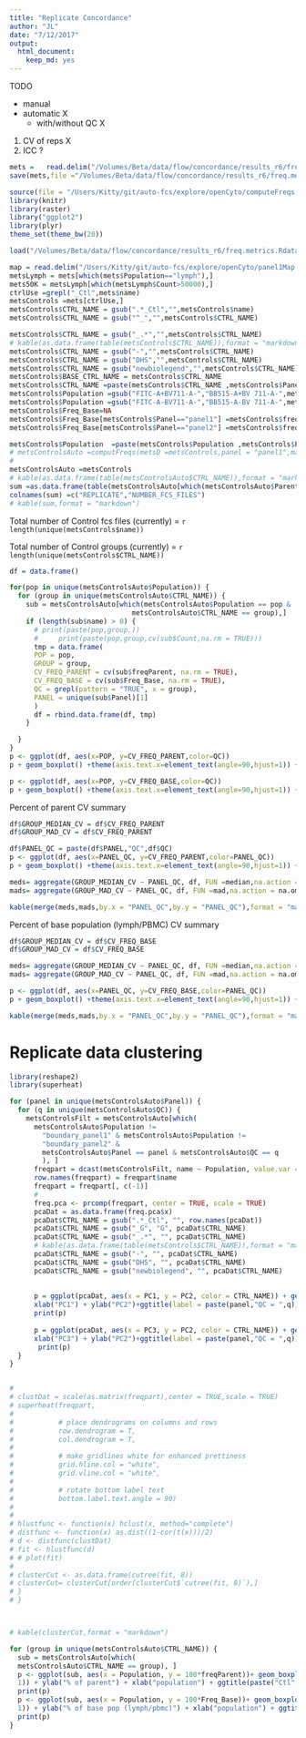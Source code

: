 ```yaml
---
title: "Replicate Concordance"
author: "JL"
date: "7/12/2017"
output: 
  html_document: 
    keep_md: yes
---
```


TODO 

- manual
- automatic X
  - with/without QC X 
  
1. CV of reps X
2. ICC ?

  
```r
mets =   read.delim("/Volumes/Beta/data/flow/concordance/results_r6/freq.metrics.txt",stringsAsFactors = FALSE,sep = "\t") 
save(mets,file ="/Volumes/Beta/data/flow/concordance/results_r6/freq.metrics.Rdata" )

```

```r
source(file = "/Users/Kitty/git/auto-fcs/explore/openCyto/computeFreqs.R")
library(knitr)
library(raster)
library("ggplot2")
library(plyr)
theme_set(theme_bw(20))

load("/Volumes/Beta/data/flow/concordance/results_r6/freq.metrics.Rdata")
```

```r
map = read.delim("/Users/Kitty/git/auto-fcs/explore/openCyto/panel1Map.txt",stringsAsFactors = FALSE,sep = "\t") 
metsLymph = mets[which(mets$Population=="lymph"),]
mets50K = metsLymph[which(metsLymph$Count>50000),]
ctrlUse =grepl("_Ctl",mets$name)
metsControls =mets[ctrlUse,]
metsControls$CTRL_NAME = gsub(".*_Ctl","",metsControls$name)
metsControls$CTRL_NAME = gsub("^_","",metsControls$CTRL_NAME)

metsControls$CTRL_NAME = gsub("_.*","",metsControls$CTRL_NAME)
# kable(as.data.frame(table(metsControls$CTRL_NAME)),format = "markdown")
metsControls$CTRL_NAME = gsub("-","",metsControls$CTRL_NAME)
metsControls$CTRL_NAME = gsub("DHS","",metsControls$CTRL_NAME)
metsControls$CTRL_NAME = gsub("newbiolegend","",metsControls$CTRL_NAME)
metsControls$BASE_CTRL_NAME = metsControls$CTRL_NAME
metsControls$CTRL_NAME =paste(metsControls$CTRL_NAME ,metsControls$Panel,"QC",metsControls$QC,sep="_" )
metsControls$Population =gsub("FITC-A+BV711-A-","BB515-A+BV 711-A-",metsControls$Population,fixed = TRUE)
metsControls$Population =gsub("FITC-A-BV711-A-","BB515-A-BV 711-A-",metsControls$Population,fixed = TRUE)
metsControls$Freq_Base=NA
metsControls$Freq_Base[metsControls$Panel=="panel1"] =metsControls$freq_lymph[metsControls$Panel=="panel1"]
metsControls$Freq_Base[metsControls$Panel=="panel2"] =metsControls$freq_PBMC[metsControls$Panel=="panel2"]

metsControls$Population  =paste(metsControls$Population ,metsControls$Panel ,sep="_" )
# metsControlsAuto =computFreqs(metsD =metsControls,panel = "panel1",map = map,basePop = "lymph",QC = "FALSE" )
# 
metsControlsAuto =metsControls
# kable(as.data.frame(table(metsControlsAuto$CTRL_NAME)),format = "markdown")
sum =as.data.frame(table(metsControlsAuto[which(metsControlsAuto$Parent=="root"),]$CTRL_NAME))
colnames(sum) =c("REPLICATE","NUMBER_FCS_FILES")
# kable(sum,format = "markdown")

```


<!-- Prop of  files with lymph counts > 50K  = `r length(mets50K$name)/length(metsLymph$name)` -->
<!-- Prop of  files with lymph counts < 50K  = `r 1-(length(mets50K$name)/length(metsLymph$name))` -->

Total number of Control fcs files (currently) = `r length(unique(metsControls$name))`

Total number of Control groups (currently) = `r length(unique(metsControls$CTRL_NAME))`

```r


df = data.frame()

for(pop in unique(metsControlsAuto$Population)) {
  for (group in unique(metsControlsAuto$CTRL_NAME)) {
    sub = metsControlsAuto[which(metsControlsAuto$Population == pop &
                              metsControlsAuto$CTRL_NAME == group),]
    if (length(sub$name) > 0) {
      # print(paste(pop,group,))
      #     print(paste(pop,group,cv(sub$Count,na.rm = TRUE)))
      tmp = data.frame(
      POP = pop,
      GROUP = group,
      CV_FREQ_PARENT = cv(sub$freqParent, na.rm = TRUE),
      CV_FREQ_BASE = cv(sub$Freq_Base, na.rm = TRUE),
      QC = grepl(pattern = "TRUE", x = group),
      PANEL = unique(sub$Panel)[1]
      )
      df = rbind.data.frame(df, tmp)
    }

  }
}
p <- ggplot(df, aes(x=POP, y=CV_FREQ_PARENT,color=QC))
p + geom_boxplot() +theme(axis.text.x=element_text(angle=90,hjust=1)) +ylab("CV Group (freq parent)")+xlab("population") +facet_grid(QC ~ .)

p <- ggplot(df, aes(x=POP, y=CV_FREQ_BASE,color=QC))
p + geom_boxplot() +theme(axis.text.x=element_text(angle=90,hjust=1)) +ylab("CV Group (freq lymph/pbmc)")+xlab("population")+facet_grid(QC ~ .)

```

Percent of parent CV summary

```r
df$GROUP_MEDIAN_CV = df$CV_FREQ_PARENT
df$GROUP_MAD_CV = df$CV_FREQ_PARENT

df$PANEL_QC = paste(df$PANEL,"QC",df$QC)
p <- ggplot(df, aes(x=PANEL_QC, y=CV_FREQ_PARENT,color=PANEL_QC))
p + geom_boxplot() +theme(axis.text.x=element_text(angle=90,hjust=1)) +ylab("CV Group (freq parent)")+xlab("population") 

meds= aggregate(GROUP_MEDIAN_CV ~ PANEL_QC, df, FUN =median,na.action = na.omit)
mads= aggregate(GROUP_MAD_CV ~ PANEL_QC, df, FUN =mad,na.action = na.omit)

kable(merge(meds,mads,by.x = "PANEL_QC",by.y = "PANEL_QC"),format = "markdown")

```


Percent of base population (lymph/PBMC) CV summary

```r
df$GROUP_MEDIAN_CV = df$CV_FREQ_BASE
df$GROUP_MAD_CV = df$CV_FREQ_BASE

meds= aggregate(GROUP_MEDIAN_CV ~ PANEL_QC, df, FUN =median,na.action = na.omit)
mads= aggregate(GROUP_MAD_CV ~ PANEL_QC, df, FUN =mad,na.action = na.omit)

p <- ggplot(df, aes(x=PANEL_QC, y=CV_FREQ_BASE,color=PANEL_QC))
p + geom_boxplot() +theme(axis.text.x=element_text(angle=90,hjust=1)) +ylab("CV Group (freq lymph/pbmc)")

kable(merge(meds,mads,by.x = "PANEL_QC",by.y = "PANEL_QC"),format = "markdown")


```

# Replicate data clustering


```r


library(reshape2)
library(superheat)

for (panel in unique(metsControlsAuto$Panel)) {
  for (q in unique(metsControlsAuto$QC)) {
    metsControlsFilt = metsControlsAuto[which(
      metsControlsAuto$Population !=
        "boundary_panel1" & metsControlsAuto$Population !=
        "boundary_panel2" &
        metsControlsAuto$Panel == panel & metsControlsAuto$QC == q
        ), ]
      freqpart = dcast(metsControlsFilt, name ~ Population, value.var = "freqParent")
      row.names(freqpart) = freqpart$name
      freqpart = freqpart[, c(-1)]
      #
      freq.pca <- prcomp(freqpart, center = TRUE, scale = TRUE)
      pcaDat = as.data.frame(freq.pca$x)
      pcaDat$CTRL_NAME = gsub(".*_Ctl", "", row.names(pcaDat))
      pcaDat$CTRL_NAME = gsub("_G", "G", pcaDat$CTRL_NAME)
      pcaDat$CTRL_NAME = gsub("_.*", "", pcaDat$CTRL_NAME)
      # kable(as.data.frame(table(metsControls$CTRL_NAME)),format = "markdown")
      pcaDat$CTRL_NAME = gsub("-", "", pcaDat$CTRL_NAME)
      pcaDat$CTRL_NAME = gsub("DHS", "", pcaDat$CTRL_NAME)
      pcaDat$CTRL_NAME = gsub("newbiolegend", "", pcaDat$CTRL_NAME)
      
      
      p = ggplot(pcaDat, aes(x = PC1, y = PC2, color = CTRL_NAME)) + geom_point() +
      xlab("PC1") + ylab("PC2")+ggtitle(label = paste(panel,"QC = ",q))
      print(p)
      
      p = ggplot(pcaDat, aes(x = PC3, y = PC2, color = CTRL_NAME)) + geom_point() +
      xlab("PC3") + ylab("PC2")+ggtitle(label = paste(panel,"QC = ",q))
       print(p)
  }
}


#
# clustDat = scale(as.matrix(freqpart),center = TRUE,scale = TRUE)
# superheat(freqpart,
#
#           # place dendrograms on columns and rows
#           row.dendrogram = T,
#           col.dendrogram = T,
#
#           # make gridlines white for enhanced prettiness
#           grid.hline.col = "white",
#           grid.vline.col = "white",
#
#           # rotate bottom label text
#           bottom.label.text.angle = 90)
#
#
# hlustfunc <- function(x) hclust(x, method="complete")
# distfunc <- function(x) as.dist((1-cor(t(x)))/2)
# d <- distfunc(clustDat)
# fit <- hlustfunc(d)
# # plot(fit)
#
# clusterCut <- as.data.frame(cutree(fit, 8))
# clusterCut= clusterCut[order(clusterCut$`cutree(fit, 8)`),]
# }
# }



# kable(clusterCut,format = "markdown")

```

```r

for (group in unique(metsControlsAuto$CTRL_NAME)) {
  sub = metsControlsAuto[which(
  metsControlsAuto$CTRL_NAME == group), ]
  p <- ggplot(sub, aes(x = Population, y = 100*freqParent))+ geom_boxplot() + theme(axis.text.x = element_text(angle = 90, hjust =
  1)) + ylab("% of parent") + xlab("population") + ggtitle(paste("Ctl",group,"n =",length(unique(sub$name))))
  print(p)
  p <- ggplot(sub, aes(x = Population, y = 100*Freq_Base))+ geom_boxplot() + theme(axis.text.x = element_text(angle = 90, hjust =
  1)) + ylab("% of base pop (lymph/pbmc)") + xlab("population") + ggtitle(paste("Ctl",group,"n =",length(unique(sub$name))))
  print(p)
}


```
